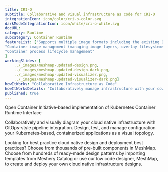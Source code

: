 ```yaml
---
title: CRI-O  
subtitle: Collaborative and visual infrastructure as code for CRI-O
integrationIcon: icon/color/cri-o-color.svg
darkModeIntegrationIcon: icon/white/cri-o-white.svg
docURL: 
category: Runtime
subcategory: Container Runtime
featureList: ["Supports multiple image formats including the existing Docker image format.",
"Container image management (managing image layers, overlay filesystems, etc).",
"Container process lifecycle management"
]
workingSlides: [
    ../_images/meshmap-updated-design.png,
    ../_images/meshmap-updated-design-dark.png,
    ../_images/meshmap-updated-visualizer.png,
    ../_images/meshmap-updated-visualizer-dark.png]
howItWorks: "Collaborative Infrastructure as Code"
howItWorksDetails: "Collaboratively manage infrastructure with your coworkers synchronously sharing the same designs."
published: true
---
```

<p>
    Open Container Initiative-based implementation of Kubernetes Container Runtime Interface
</p>
<p>
    Collaboratively and visually diagram your cloud native infrastructure with GitOps-style pipeline integration. Design, test, and manage configuration your Kubernetes-based, containerized applications as a visual topology.
</p>
<p>
    Looking for best practice cloud native design and deployment best practices? Choose from thousands of pre-built components in MeshMap. Choose from hundreds of ready-made design patterns by importing templates from Meshery Catalog or use our low code designer, MeshMap, to create and deploy your own cloud native infrastructure designs.
</p>